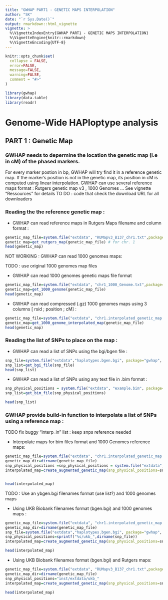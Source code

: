 ```yaml
---
title: "GWHAP PART1 - GENETIC MAPS INTERPOLATION"
author: "SK"
date: "`r Sys.Date()`"
output: rmarkdown::html_vignette
vignette: >
  %\VignetteIndexEntry{GWHAP PART1 - GENETIC MAPS INTERPOLATION}
  %\VignetteEngine{knitr::rmarkdown}
  %\VignetteEncoding{UTF-8}
---
```


```r
knitr::opts_chunk$set(
  collapse = FALSE,
  error=FALSE,
  message=FALSE,
  warning=FALSE,
  comment = "#>"
)
```
```r
library(gwhap)
library(data.table)
library(readr)
```
# Genome-Wide HAPloptype analysis  
## PART 1 : Genetic Map
### GWHAP needs to depermine the location the genetic map (i.e in cM) of the phased markers. 

For every marker postion in bp, GWHAP will try find it in a reference genetic map.
If the marker's position is not in the genetic map, its position in cM is computed using linear interpolation. 
GWHAP can use several reference maps format :  Rutgers genetic map v3 , 1000 Genomes ...
See vignette "Ressources" for details
TO DO : code that check the download URL for all downloaders

### Reading the the reference genetic map :


* GWHAP can read reference maps in Rutgers Maps filename and column format :
```r
genetic_map_file=system.file("extdata", "RUMapv3_B137_chr1.txt",package="gwhap", mustWork=TRUE)
genetic_map=get_rutgers_map(genetic_map_file) # for chr. 1
head(genetic_map)
```


NOT WORKING : GWHAP can read 1000 genomes maps:

TODO : use original 1000 genomes map files

* GWHAP can read  1000 genomes genetic maps file format
```R
genetic_map_file=system.file("extdata", "chr1_1000_Genome.txt",package="gwhap", mustWork=TRUE)
genetic_map=get_1000_genome(genetic_map_file)
head(genetic_map)
```



* GWHAP can read compressed (.gz) 1000 genomes maps using 3 columns [ rsid ; position ; cM]  :
```r
genetic_map_file=system.file("extdata", "chr1.interpolated_genetic_map.gz",package="gwhap", mustWork=TRUE)
genetic_map=get_1000_genome_interpolated_map(genetic_map_file)
head(genetic_map)
```




### Reading the list of SNPs to place on the map :

* GWHAP can read a list of SNPs using the bgi/bgen file :
```r
snp_file=system.file("extdata","haplotypes.bgen.bgi", package="gwhap", mustWork=TRUE)
snp_list=get_bgi_file(snp_file)
head(snp_list)
```

* GWHAP can read a list of SNPs using any text file in .bim format  :
```r
snp_physical_positions = system.file("extdata", "example.bim", package="gwhap", mustWork=TRUE)
snp_list=get_bim_file(snp_physical_positions)

head(snp_list)
```


### GWHAP provide build-in function to interpolate a list of SNPs using a reference map :
TODO fix buggy "interp_in" list : keep snps reference needed


*  Interpolate maps for bim files format  and 1000 Genomes reference maps:
```r
genetic_map_file=system.file("extdata", "chr1.interpolated_genetic_map.gz",package="gwhap", mustWork=TRUE)
genetic_map_dir=dirname(genetic_map_file)
snp_physical_positions =snp_physical_positions = system.file("extdata", "example.bim", package="gwhap", mustWork=TRUE)
interpolated_map=create_augmented_genetic_map(snp_physical_positions=snp_physical_positions, genetic_map_dir=genetic_map_dir, map_name='1000_genome_interpolated', save_genetic_map=FALSE)


head(interpolated_map)
```


TODO : Use an ybgen.bgi filenames format (use list?) and  1000 genomes maps

* Using UKB Biobank filenames format (bgen.bgi) and  1000 genomes maps : 

```r
genetic_map_file=system.file("extdata", "chr1.interpolated_genetic_map.gz",package="gwhap", mustWork=TRUE)
genetic_map_dir=dirname(genetic_map_file)
snp_file=system.file("extdata","haplotypes.bgen.bgi", package="gwhap", mustWork=TRUE)
snp_physical_positions=sprintf("%s/ukb_",dirname(snp_file))
interpolated_map=create_augmented_genetic_map(snp_physical_positions=snp_physical_positions, genetic_map_dir=genetic_map_dir, map_name='1000_genome_interpolated', save_genetic_map=FALSE)

head(interpolated_map)
```



* Using UKB Biobank filenames format (bgen.bgi) and  Rutgers maps:

```r
genetic_map_file=system.file("extdata", "RUMapv3_B137_chr1.txt",package="gwhap", mustWork=TRUE)
genetic_map_dir=dirname(genetic_map_file)
snp_physical_positions="inst/extdata/ukb_"
interpolated_map=create_augmented_genetic_map(snp_physical_positions=snp_physical_positions, genetic_map_dir=genetic_map_dir, map_name='rutgers', save_genetic_map=FALSE)

head(interpolated_map)
```


